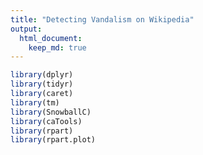 ```yaml
---
title: "Detecting Vandalism on Wikipedia"
output:
  html_document:
    keep_md: true
---
```





```r
library(dplyr)
library(tidyr)
library(caret)
library(tm)
library(SnowballC)
library(caTools)
library(rpart)
library(rpart.plot)
```